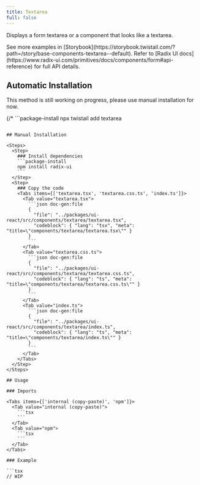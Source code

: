 ```yaml
---
title: Textarea
full: false
---
```


Displays a form textarea or a component that looks like a textarea.

<Callout type='info'>
  See more examples in [Storybook](https://storybook.twistail.com/?path=/story/base-components-textarea--default).
  Refer to [Radix UI docs](https://www.radix-ui.com/primitives/docs/components/form#api-reference) for full API details.
</Callout>

## Automatic Installation

<Callout type='warn'>
  This method is still working on progress, please use manual installation for now.
</Callout>

{/* ```package-install
npx twistail add textarea
``` */}

## Manual Installation

<Steps>
  <Step>
    ### Install dependencies
    ```package-install
    npm install radix-ui
    ```
  </Step>
  <Step>
    ### Copy the code
    <Tabs items={['textarea.tsx', 'textarea.css.ts', 'index.ts']}>
      <Tab value="textarea.tsx">
        ```json doc-gen:file
        {
          "file": "../packages/ui-react/src/components/textarea/textarea.tsx",
          "codeblock": { "lang": "tsx", "meta": "title=\"components/textarea/textarea.tsx\"" }
        }
        ```
      </Tab>
      <Tab value="textarea.css.ts">
        ```json doc-gen:file
        {
          "file": "../packages/ui-react/src/components/textarea/textarea.css.ts",
          "codeblock": { "lang": "ts", "meta": "title=\"components/textarea/textarea.css.ts\"" }
        }
        ```
      </Tab>
      <Tab value="index.ts">
        ```json doc-gen:file
        {
          "file": "../packages/ui-react/src/components/textarea/index.ts",
          "codeblock": { "lang": "ts", "meta": "title=\"components/textarea/index.ts\"" }
        }
        ```
      </Tab>
    </Tabs>
  </Step>
</Steps>

## Usage

### Imports

<Tabs items={['internal (copy-paste)', 'npm']}>
  <Tab value="internal (copy-paste)">
    ```tsx
    ```
  </Tab>
  <Tab value="npm">
    ```tsx
    ```
  </Tab>
</Tabs>

### Example

```tsx
// WIP
```
